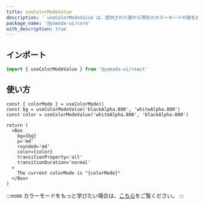 ```yaml
---
title: useColorModeValue
description: '`useColorModeValue`は、提供された値から現在のカラーモードの値を返すカスタムフックです。'
package_name: '@yamada-ui/core'
with_description: true
---
```


## インポート

```ts
import { useColorModeValue } from '@yamada-ui/react'
```

## 使い方

```tsx functional=true
const { colorMode } = useColorMode()
const bg = useColorModeValue('blackAlpha.800', 'whiteAlpha.800')
const color = useColorModeValue('whiteAlpha.800', 'blackAlpha.800')

return (
  <Box
    bg={bg}
    p='md'
    rounded='md'
    color={color}
    transitionProperty='all'
    transitionDuration='normal'
  >
    The current colorMode is "{colorMode}"
  </Box>
)
```

:::note
カラーモードをもっと学びたい場合は、[こちら](/styled-system/color-mode)をご覧ください。
:::
